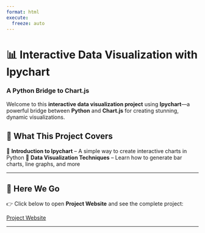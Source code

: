 ```yaml
---
format: html
execute:
  freeze: auto
---
```


# 📊 Interactive Data Visualization with Ipychart  
### A Python Bridge to Chart.js  

Welcome to this **interactive data visualization project** using **Ipychart**—a powerful bridge between **Python** and **Chart.js** for creating stunning, dynamic visualizations.  

## 🚀 What This Project Covers  
🔹 **Introduction to Ipychart** – A simple way to create interactive charts in Python
🔹 **Data Visualization Techniques** – Learn how to generate bar charts, line graphs, and more

---

## 📂 **Here We Go**  
👉 Click below to open **Project Website** and see the complete project:  

[Project Website](PSDV_Exposition.ipynb)

---
